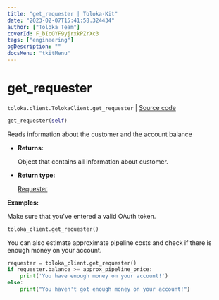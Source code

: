 ```yaml
---
title: "get_requester | Toloka-Kit"
date: "2023-02-07T15:41:58.324434"
author: ["Toloka Team"]
coverId: F_bIcOYF9yjrxkPZrXc3
tags: ["engineering"]
ogDescription: ""
docsMenu: "tkitMenu"
---
```


# get_requester
`toloka.client.TolokaClient.get_requester` | [Source code](https://github.com/Toloka/toloka-kit/blob/v1.1.3/src/client/__init__.py#L3223)

```python
get_requester(self)
```

Reads information about the customer and the account balance

* **Returns:**

  Object that contains all information about customer.

* **Return type:**

  [Requester](/docs-new/toloka-kit/reference/toloka.client.requester.Requester)

**Examples:**

Make sure that you've entered a valid OAuth token.

```python
toloka_client.get_requester()
```

You can also estimate approximate pipeline costs and check if there is enough money on your account.

```python
requester = toloka_client.get_requester()
if requester.balance >= approx_pipeline_price:
    print('You have enough money on your account!')
else:
    print("You haven't got enough money on your account!")
```
